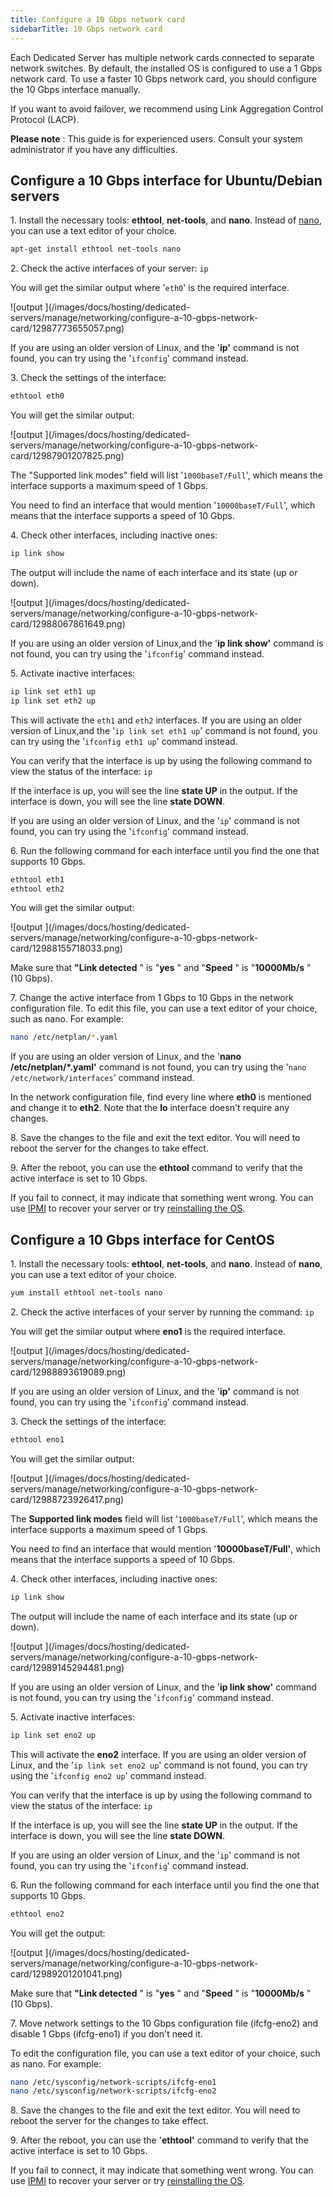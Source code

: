 ---
title: Configure a 10 Gbps network card
sidebarTitle: 10 Gbps network card
---

Each Dedicated Server has multiple network cards connected to separate network switches. By default, the installed OS is configured to use a 1 Gbps network card. To use a faster 10 Gbps network card, you should configure the 10 Gbps interface manually.

If you want to avoid failover, we recommend using Link Aggregation Control Protocol (LACP).

**Please note** : This guide is for experienced users. Consult your system administrator if you have any difficulties.

## Configure a 10 Gbps interface for Ubuntu/Debian servers

1\. Install the necessary tools: **ethtool**, **net-tools**, and **nano**. Instead of [nano](https://help.ubuntu.com/community/Nano), you can use a text editor of your choice.

```sh
apt-get install ethtool net-tools nano
 ```

2\. Check the active interfaces of your server: `ip`

You will get the similar output where '`eth0`' is the required interface.


<Frame>![output ](/images/docs/hosting/dedicated-servers/manage/networking/configure-a-10-gbps-network-card/12987773655057.png)</Frame>



If you are using an older version of Linux, and the '**ip'** command is not found, you can try using the '`ifconfig`' command instead. 

3\. Check the settings of the interface:

```sh
ethtool eth0
 ```

You will get the similar output:


<Frame>![output ](/images/docs/hosting/dedicated-servers/manage/networking/configure-a-10-gbps-network-card/12987901207825.png)</Frame>



The "Supported link modes" field will list '`1000baseT/Full`', which means the interface supports a maximum speed of 1 Gbps. 

You need to find an interface that would mention '`10000baseT/Full`', which means that the interface supports a speed of 10 Gbps. 

4\. Check other interfaces, including inactive ones:

```sh
ip link show
 ```

The output will include the name of each interface and its state (up or down).


<Frame>![output ](/images/docs/hosting/dedicated-servers/manage/networking/configure-a-10-gbps-network-card/12988067861649.png)</Frame>

 If you are using an older version of Linux,and the '**ip link show'** command is not found, you can try using the '```ifconfig```' command instead. 

5\. Activate inactive interfaces: 

```sh
ip link set eth1 up 
ip link set eth2 up
 ```

This will activate the `eth1` and `eth2` interfaces. If you are using an older version of Linux,and the '`ip link set eth1 up`' command is not found, you can try using the '`ifconfig eth1 up`' command instead.

You can verify that the interface is up by using the following command to view the status of the interface: `ip`

​​If the interface is up, you will see the line **state UP** in the output. If the interface is down, you will see the line **state DOWN**.

If you are using an older version of Linux, and the '`ip`' command is not found, you can try using the '`ifconfig`' command instead.

6\. Run the following command for each interface until you find the one that supports 10 Gbps.

```sh
ethtool eth1 
ethtool eth2
 ```

You will get the similar output:


<Frame>![output ](/images/docs/hosting/dedicated-servers/manage/networking/configure-a-10-gbps-network-card/12988155718033.png)</Frame>



Make sure that **"Link detected** " is "**yes** " and "**Speed** " is "**10000Mb/s** " (10 Gbps).

7\. Change the active interface from 1 Gbps to 10 Gbps in the network configuration file. To edit this file, you can use a text editor of your choice, such as nano. For example: 

```sh
nano /etc/netplan/*.yaml
 ```

If you are using an older version of Linux, and the '**nano /etc/netplan/*.yaml'** command is not found, you can try using the '`nano /etc/network/interfaces`' command instead.

In the network configuration file, find every line where **eth0** is mentioned and change it to **eth2**. Note that the **lo** interface doesn't require any changes. 

8\. Save the changes to the file and exit the text editor. You will need to reboot the server for the changes to take effect.

9\. After the reboot, you can use the **ethtool** command to verify that the active interface is set to 10 Gbps.

If you fail to connect, it may indicate that something went wrong. You can use [IPMI](/hosting/dedicated-servers/manage/log-in-to-ipmi) to recover your server or try [reinstalling the OS](/hosting/virtual-servers/manage/operating-system/install-a-linux-os-from-a-template).

## Configure a 10 Gbps interface for CentOS

1\. Install the necessary tools: **ethtool**, **net-tools**, and **nano**. Instead of **nano**, you can use a text editor of your choice.

```sh
yum install ethtool net-tools nano
 ```

2\. Check the active interfaces of your server by running the command: `ip`

You will get the similar output where **eno1** is the required interface.


<Frame>![output ](/images/docs/hosting/dedicated-servers/manage/networking/configure-a-10-gbps-network-card/12988893619089.png)</Frame>



If you are using an older version of Linux, and the '**ip'** command is not found, you can try using the '`ifconfig`' command instead.

3\. Check the settings of the interface:

```sh
ethtool eno1
 ```

You will get the similar output:


<Frame>![output ](/images/docs/hosting/dedicated-servers/manage/networking/configure-a-10-gbps-network-card/12988723926417.png)</Frame>



The **Supported link modes** field will list '`1000baseT/Full`', which means the interface supports a maximum speed of 1 Gbps. 

You need to find an interface that would mention '**10000baseT/Full'**, which means that the interface supports a speed of 10 Gbps.

4\. Check other interfaces, including inactive ones:

```sh
ip link show
 ```

The output will include the name of each interface and its state (up or down).


<Frame>![output ](/images/docs/hosting/dedicated-servers/manage/networking/configure-a-10-gbps-network-card/12989145294481.png)</Frame>



If you are using an older version of Linux, and the '**ip link show'** command is not found, you can try using the '`ifconfig`' command instead.

5\. Activate inactive interfaces: 

```sh
ip link set eno2 up
 ```

This will activate the **eno2** interface. If you are using an older version of Linux, and the '`ip link set eno2 up`' command is not found, you can try using the '`ifconfig eno2 up`' command instead.

You can verify that the interface is up by using the following command to view the status of the interface: `ip`

​​If the interface is up, you will see the line **state UP** in the output. If the interface is down, you will see the line **state DOWN**.

If you are using an older version of Linux, and the '`ip`' command is not found, you can try using the '`ifconfig`' command instead. 

6\. Run the following command for each interface until you find the one that supports 10 Gbps. 

```sh
ethtool eno2
 ```

You will get the output:


<Frame>![output ](/images/docs/hosting/dedicated-servers/manage/networking/configure-a-10-gbps-network-card/12989201201041.png)</Frame>



Make sure that **"Link detected** " is "**yes** " and "**Speed** " is "**10000Mb/s** " (10 Gbps).

7\. Move network settings to the 10 Gbps configuration file (ifcfg-eno2) and disable 1 Gbps (ifcfg-eno1) if you don't need it.

To edit the configuration file, you can use a text editor of your choice, such as nano. For example: 

```sh
nano /etc/sysconfig/network-scripts/ifcfg-eno1 
nano /etc/sysconfig/network-scripts/ifcfg-eno2
 ```

8\. Save the changes to the file and exit the text editor. You will need to reboot the server for the changes to take effect.

9\. After the reboot, you can use the '**ethtool'** command to verify that the active interface is set to 10 Gbps.

If you fail to connect, it may indicate that something went wrong. You can use [IPMI](/hosting/dedicated-servers/manage/log-in-to-ipmi) to recover your server or try [reinstalling the OS](/hosting/virtual-servers/manage/operating-system/install-a-linux-os-from-a-template).